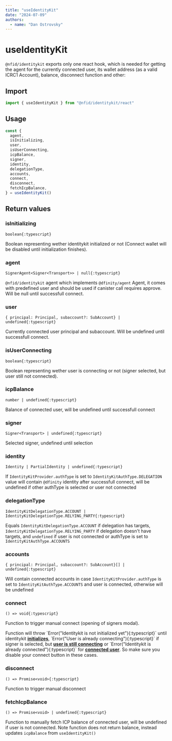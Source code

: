 ```yaml
---
title: "useIdentityKit"
date: "2024-07-09"
authors:
  - name: "Dan Ostrovsky"
---
```



# useIdentityKit

`@nfid/identitykit` exports only one react hook, which is needed for getting the agent for the
currently connected user, its wallet address (as a valid ICRC1 Account), balance, disconnect
function and other:

## Import

```typescript
import { useIdentityKit } from "@nfid/identitykit/react"
```

## Usage

```typescript
const {
  agent,
  isInitializing,
  user,
  isUserConnecting,
  icpBalance,
  signer,
  identity,
  delegationType,
  accounts,
  connect,
  disconnect,
  fetchIcpBalance,
} = useIdentityKit()
```

## Return values

### isInitializing

`boolean{:typescript}`

Boolean representing wether identitykit initialized or not (Connect wallet will be disabled until
initialization finishes).

### agent

`SignerAgent<Signer<Transport>> | null{:typescript}`

`@nfid/identitykit` agent which implements `@dfinity/agent` Agent, it comes with predefined user and
should be used if canister call requires approve. Will be null until successfull connect.

### user

`{ principal: Principal, subaccount?: SubAccount} | undefined{:typescript}`

Currently connected user principal and subaccount. Will be undefined until successfull connect.

### isUserConnecting

`boolean{:typescript}`

Boolean representing wether user is connecting or not (signer selected, but user still not
connected).

### icpBalance

`number | undefined{:typescript}`

Balance of connected user, will be undefined until successfull connect

### signer

`Signer<Transport> | undefined{:typescript}`

Selected signer, undefined until selection

### identity

`Identity | PartialIdentity | undefined{:typescript}`

If `IdentityKitProvider.authType` is set to `IdentityKitAuthType.DELEGATION` value will contain
`@dfinity` identity after successfull connect, will be undefined if other authType is selected or
user not connected

### delegationType

`IdentityKitDelegationType.ACCOUNT | IdentityKitDelegationType.RELYING_PARTY{:typescript}`

Equals `IdentityKitDelegationType.ACCOUNT` if delegation has targets,
`IdentityKitDelegationType.RELYING_PARTY` if delegation doesn't have targets, and `undefined` if
user is not connected or authType is set to `IdentityKitAuthType.ACCOUNTS`

### accounts

`{ principal: Principal, subaccount?: SubAccount}[] | undefined{:typescript}`

Will contain connected accounts in case `IdentityKitProvider.authType` is set to
`IdentityKitAuthType.ACCOUNTS` and user is connected, otherwise will be undefined

### connect

`() => void{:typescript}`

Function to trigger manual connect (opening of signers modal).

<Callout type="warning" emoji="⚠️">
  Function will throw `Error("Identitykit is not initialized yet"){:typescript}` until identitykit <a href="/hooks/useIdentityKit#isinitializing"><strong>initializes</strong></a>, `Error("User is already connecting"){:typescript}` if signer
  is selected, but <a href="/hooks/useIdentityKit#isuserconnecting"><strong>user is still connecting</strong></a> or `Error("Identitykit is already connected"){:typescript}` for <a href="/hooks/useIdentityKit#user"><strong>connected user</strong></a>. So make sure you disable your connect button in these cases.
</Callout>

### disconnect

`() => Promise<void>{:typescript}`

Function to trigger manual disconnect

### fetchIcpBalance

`() => Promise<void> | undefined{:typescript}`

Function to manually fetch ICP balance of connected user, will be undefined if user is not
connected. Note function does not return balance, instead updates `icpBalance` from
`useIdentityKit()`

